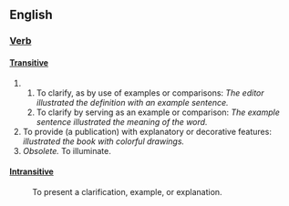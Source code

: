 == English ==
=== [[Verb]] ===
==== [[Transitive]] ====

# &nbsp;
## To clarify, as by use of examples or comparisons: ''The editor illustrated the definition with an example sentence. ''
## To clarify by serving as an example or comparison: ''The example sentence illustrated the meaning of the word. ''
# To provide (a publication) with explanatory or decorative features: ''illustrated the book with colorful drawings. ''
# ''Obsolete.'' To illuminate.

==== [[Intransitive]] ====

: To present a clarification, example, or explanation.